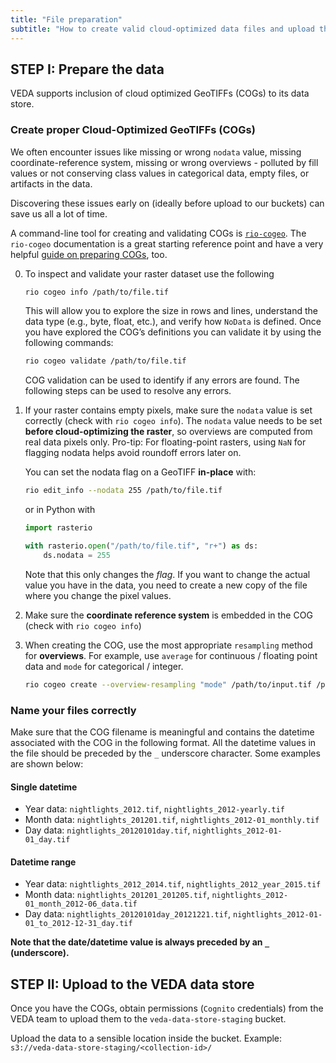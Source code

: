 ```yaml
---
title: "File preparation"
subtitle: "How to create valid cloud-optimized data files and upload them to the VEDA data store"
---
```


## STEP I: Prepare the data

VEDA supports inclusion of cloud optimized GeoTIFFs (COGs) to its data store.

###  Create proper Cloud-Optimized GeoTIFFs (COGs)

We often encounter issues like missing or wrong `nodata` value, missing coordinate-reference system, missing or wrong overviews - polluted by fill values or not conserving class values in categorical data, empty files, or artifacts in the data.

Discovering these issues early on (ideally before upload to our buckets) can save us all a lot of time.

A command-line tool for creating and validating COGs is [`rio-cogeo`](https://cogeotiff.github.io/rio-cogeo/). The `rio-cogeo` documentation is a great starting reference point and have a very helpful [guide on preparing COGs](https://cogeotiff.github.io/rio-cogeo/Is_it_a_COG/), too.

0. To inspect and validate your raster dataset use the following  

   ```bash
   rio cogeo info /path/to/file.tif
   ```

   This will allow you to explore the size in rows and lines, understand the data type (e.g., byte, float, etc.), and verify how `NoData` is defined. Once you have explored the COG's definitions you can validate it by using the following commands: 

      ```bash
   rio cogeo validate /path/to/file.tif
   ```

   COG validation can be used to identify if any errors are found. The following steps can be used to resolve any errors. 

1. If your raster contains empty pixels, make sure the `nodata` value is set correctly (check with `rio cogeo info`). The `nodata` value needs to be set **before cloud-optimizing the raster**, so overviews are computed from real data pixels only. Pro-tip: For floating-point rasters, using `NaN` for flagging nodata helps avoid roundoff errors later on.

   You can set the nodata flag on a GeoTIFF **in-place** with:

   ```bash
   rio edit_info --nodata 255 /path/to/file.tif
   ```

   or in Python with

   ```python
   import rasterio

   with rasterio.open("/path/to/file.tif", "r+") as ds:
       ds.nodata = 255
   ```

   Note that this only changes the _flag_. If you want to change the actual value you have in the data, you need to create a new copy of the file where you change the pixel values.

2. Make sure the  **coordinate reference system** is embedded in the COG (check with `rio cogeo info`)
3. When creating the COG, use the most appropriate `resampling` method for **overviews**. For example, use `average` for continuous / floating point data and `mode` for categorical / integer.

    ```bash
    rio cogeo create --overview-resampling "mode" /path/to/input.tif /path/to/output.tif
    ```

### Name your files correctly

Make sure that the COG filename is meaningful and contains the datetime associated with the COG in the following format. All the datetime values in the file should be preceded by the `_` underscore character. Some examples are shown below:

#### Single datetime

- Year data: `nightlights_2012.tif`, `nightlights_2012-yearly.tif`
- Month data: `nightlights_201201.tif`, `nightlights_2012-01_monthly.tif`
- Day data: `nightlights_20120101day.tif`, `nightlights_2012-01-01_day.tif`

#### Datetime range

- Year data: `nightlights_2012_2014.tif`, `nightlights_2012_year_2015.tif`
- Month data: `nightlights_201201_201205.tif`, `nightlights_2012-01_month_2012-06_data.tif`
- Day data: `nightlights_20120101day_20121221.tif`, `nightlights_2012-01-01_to_2012-12-31_day.tif`

**Note that the date/datetime value is always preceded by an `_` (underscore).**


## STEP II: Upload to the VEDA data store

Once you have the COGs, obtain permissions (`Cognito` credentials) from the VEDA team to upload them to the `veda-data-store-staging` bucket.

Upload the data to a sensible location inside the bucket.
Example: `s3://veda-data-store-staging/<collection-id>/`

